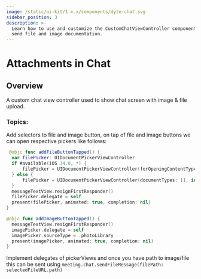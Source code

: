 ```yaml
---
image: /static/ui-kit/1.x.x/components/dyte-chat.svg
sidebar_position: 3
description: >-
  Learn how to use and customize the CustomChatViewController component in Dyte's iOS UiKit with
  send file and image documentation.
---
```


# Attachments in Chat

## Overview

A custom chat view controller used to show chat screen with image & file upload.

### Topics:

Add selectors to file and image button, on tap of file and image buttons
we can open respective pickers like follows:

```swift
 @objc func addFileButtonTapped() {
  var filePicker: UIDocumentPickerViewController
  if #available(iOS 14.0, *) {
      filePicker = UIDocumentPickerViewController(forOpeningContentTypes: [.pdf, .text, .plainText, .audio, .video, .movie, .image, .livePhoto], asCopy: false)
  } else {
      filePicker = UIDocumentPickerViewController(documentTypes: [], in: .import)
  }
  messageTextView.resignFirstResponder()
  filePicker.delegate = self
  present(filePicker, animated: true, completion: nil)
}

@objc func addImageButtonTapped() {
  messageTextView.resignFirstResponder()
  imagePicker.delegate = self
  imagePicker.sourceType = .photoLibrary
  present(imagePicker, animated: true, completion: nil)
}
```

Implement delegates of pickerViews and once you have path to image/file this can be sent using
`meeting.chat.sendFileMessage(filePath: selectedFileURL.path)`

<head>
  <title>iOS CustomChatViewController</title>
</head>
